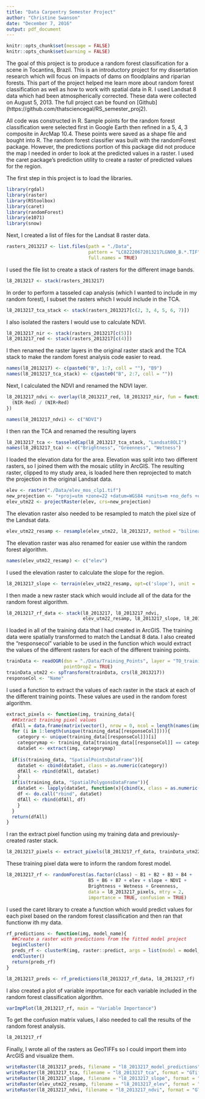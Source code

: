 ```yaml
---
title: "Data Carpentry Semester Project"
author: "Christine Swanson"
date: "December 7, 2016"
output: pdf_document
---
```


```r
knitr::opts_chunk$set(message = FALSE)
knitr::opts_chunk$set(warning = FALSE)
```

The goal of this project is to produce a random forest classification for a scene in Tocantins, Brazil. This is an introductory project for my dissertation research which will focus on impacts of dams on floodplains and riparian forests. This part of the project helped me learn more about random forest classification as well as how to work with spatial data in R. I used Landsat 8 data which had been atmospherically corrected. These data were collected on August 5, 2013. The full project can be found on [Github] (https://github.com/thatsciencegal/RS_semester_proj2).

All code was constructed in R. Sample points for the random forest classification were selected first in Google Earth then refined in a 5, 4, 3 composite in ArcMap 10.4. These points were saved as a shape file and bought into R. The random forest classifier was built with the randomForest package. However, the predictions portion of this package did not produce the map I needed in order to look at the predicted values in a raster. I used the caret package's prediction utility to create a raster of predicted values for the region.

The first step in this project is to load the libraries.

```r
library(rgdal)
library(raster)
library(RStoolbox)
library(caret)
library(randomForest)
library(e1071)
library(snow)
```

Next, I created a list of files for the Landsat 8 raster data.

```r
rasters_2013217 <- list.files(path = "./Data", 
                              pattern = "LC82220672013217LGN00_B.*.TIF",
                              full.names = TRUE)
```

I used the file list to create a stack of rasters for the different image bands.

```r
l8_2013217 <- stack(rasters_2013217)
```

In order to perform a tasseled cap analysis (which I wanted to include in my random forest), I subset the rasters which I would include in the TCA.

```r
l8_2013217_tca_stack <- stack(rasters_2013217[c(2, 3, 4, 5, 6, 7)])
```

I also isolated the rasters I would use to calculate NDVI. 

```r
l8_2013217_nir <- stack(rasters_2013217[c(5)])
l8_2013217_red <- stack(rasters_2013217[c(4)])
```

I then renamed the raster layers in the original raster stack and the TCA stack to make the random forest analysis code easier to read.

```r
names(l8_2013217) <- c(paste0("B", 1:7, coll = ""), "B9")
names(l8_2013217_tca_stack) <- c(paste0("B", 2:7, coll = ""))
```

Next, I calculated the NDVI and renamed the NDVI layer.
```r
l8_2013217_ndvi <- overlay(l8_2013217_red, l8_2013217_nir, fun = function(Red, NIR){
  (NIR-Red) / (NIR+Red)
})

names(l8_2013217_ndvi) <- c("NDVI")
```

I then ran the TCA and renamed the resulting layers
```r
l8_2013217_tca <- tasseledCap(l8_2013217_tca_stack, "Landsat8OLI")
names(l8_2013217_tca) <- c("Brightness", "Greenness", "Wetness")
```

I loaded the elevation data for the area. Elevation was split into two different rasters, so I joined them with the mosaic utility in ArcGIS. The resulting raster, clipped to my study area, is loaded here then reprojected to match the projection in the original Landsat data.

```r
elev <- raster("./Data/elev_mos_clp1.tif")
new_projection <- "+proj=utm +zone=22 +datum=WGS84 +units=m +no_defs +ellps=WGS84 +towgs84=0,0,0"
elev_utm22 <- projectRaster(elev, crs=new_projection)
```

The elevation raster also needed to be resampled to match the pixel size of the Landsat data.

```r
elev_utm22_resamp <- resample(elev_utm22, l8_2013217, method = "bilinear")
```

The elevation raster was also renamed for easier use within the random forest algorithm.

```r
names(elev_utm22_resamp) <- c("elev")
```

I used the elevation raster to calculate the slope for the region.

```r
l8_2013217_slope <- terrain(elev_utm22_resamp, opt=c('slope'), unit = 'degrees')
```

I then made a new raster stack which would include all of the data for the random forest algorithm.

```r
l8_2013217_rf_data <- stack(l8_2013217, l8_2013217_ndvi, 
                            elev_utm22_resamp, l8_2013217_slope, l8_2013217_tca)
```

I loaded in all of the training data that I had created in ArcGIS. The training data were spatially transformed to match the Landsat 8 data. I also created the "responsecol" variable to be used in the function which would extract the values of the different rasters for each of the different training points.

```r
trainData <- readOGR(dsn = "./Data/Training_Points", layer = "TO_training_points", 
                     pointDropZ = TRUE)
trainData_utm22 <- spTransform(trainData, crs(l8_2013217))
responseCol <- "Name"
```

I used a function to extract the values of each raster in the stack at each of the different training points. These values are used in the random forest algorithm.

```r
extract_pixels <- function(img, training_data){
  ##Extract training pixel values
  dfAll = data.frame(matrix(vector(), nrow = 0, ncol = length(names(img)) + 1))
  for (i in 1:length(unique(training_data[[responseCol]]))){
    category <- unique(training_data[[responseCol]])[i]
    categorymap <- training_data[training_data[[responseCol]] == category,]
    dataSet <- extract(img, categorymap)
  
  if(is(training_data, "SpatialPointsDataFrame")){
    dataSet <- cbind(dataSet, class = as.numeric(category))
    dfAll <- rbind(dfAll, dataSet)
    }
  if(is(training_data, "SpatialPolygonsDataFrame")){
    dataSet <- lapply(dataSet, function(x){cbind(x, class = as.numeric(rep(category, nrow(x))))})
    df <- do.call("rbind", dataSet)
    dfAll <- rbind(dfAll, df)
    }
  }
  return(dfAll)
}
```

I ran the extract pixel function using my training data and previously-created raster stack.

```r
l8_2013217_pixels <- extract_pixels(l8_2013217_rf_data, trainData_utm22)
```

These training pixel data were to inform the random forest model.

```r
l8_2013217_rf <- randomForest(as.factor(class) ~ B1 + B2 + B3 + B4 + 
                              B5 + B6 + B7 + elev + slope + NDVI + 
                              Brightness + Wetness + Greenness,
                              data = l8_2013217_pixels, mtry = 2, 
                              importance = TRUE, confusion = TRUE)
```

I used the caret library to create a function which would predict values for each pixel based on the random forest classification and then ran that functionw ith my data.

```r
rf_predictions <- function(img, model_name){
  ##Create a raster with predictions from the fitted model project
  beginCluster()
  preds_rf <- clusterR(img, raster::predict, args = list(model = model_name))
  endCluster()
  return(preds_rf)
}

l8_2013217_preds <- rf_predictions(l8_2013217_rf_data, l8_2013217_rf)
```

I also created a plot of variable importance for each variable included in the random forest classification algorithm.

```r
varImpPlot(l8_2013217_rf, main = "Variable Importance")
```

To get the confusion matrix values, I also needed to call the results of the random forest analysis.

```r
l8_2013217_rf
```

Finally, I wrote all of the rasters as GeoTIFFs so I could import them into ArcGIS and visualize them.

```r
writeRaster(l8_2013217_preds, filename = "l8_2013217_model_predictions", format = "GTiff", overwrite = TRUE)
writeRaster(l8_2013217_tca, filename = "l8_2013217_tca", format = "GTiff", overwrite = TRUE)
writeRaster(l8_2013217_slope, filename = "l8_2013217_slope", format = "GTiff", overwrite = TRUE)
writeRaster(elev_utm22_resamp, filename = "l8_2013217_elev", format = "GTiff", overwrite = TRUE)
writeRaster(l8_2013217_ndvi, filename = "l8_2013217_ndvi", format = "GTiff", overwrite = TRUE)
```